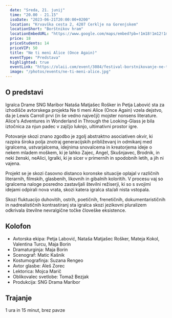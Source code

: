 ```yaml
---
  date: "Sreda, 21. junij"
  time: "20.00 - 21.15"
  isoDate: "2023-06-21T20:00:00+0200"
  location: "Krvavška cesta 2, 4207 Cerklje na Gorenjskem"
  locationShort: "Borštnikov hram"
  locationEmbedURL: "https://www.google.com/maps/embed?pb=!1m18!1m12!1m3!1d2758.8252509390463!2d14.486259476917823!3d46.25370167109801!2m3!1f0!2f0!3f0!3m2!1i1024!2i768!4f13.1!3m3!1m2!1s0x477ab5ad9a992d43%3A0xf5c3786d575e014e!2sKulturni%20hram%20Cerklje%20na%20Gorenjskem!5e0!3m2!1sen!2ssi!4v1685547234928!5m2!1sen!2ssi"
  price: 18
  priceStudents: 14
  priceVIP: 50
  title: "Ne ti meni Alice (Once Again)"
  eventType: "Predstava"
  highlighted: true
  eventLink: "https://olaii.com/event/3084/festival-borstnikovanje-ne-ti-meni-alice-once-again?ref=KSMUMVX"
  image: "/photos/events/ne-ti-meni-alice.jpg"
---
```


## O predstavi

Igralca Drame SNG Maribor Nataša Matjašec Rošker in Petja Labović sta za izhodišče avtorskega projekta Ne ti meni Alice (Once Again) vzela dejstvo, da je Lewis Carroll prvi (in še vedno največji) mojster nonsens literature. Alice's Adventures in Wonderland in Through the Looking-Glass je bila iztočnica za njun padec v zajčjo luknjo, ultimativni prostor igre. 

Potovanje skozi znano zgodbo je zgolj abstraktno asociativen okvir, ki razpira široka polja znotraj generacijskih približevanj in odmikanj med igralcema, ustvarjalcema, idejnima snovalcema in kreatorjema ideje o nekem mladem moškem, ki je lahko Zajec, Angel, Skušnjavec, Brodnik, in neki ženski, neAlici, Igralki, ki je sicer v primernih in spodobnih letih, a jih ni vajena. 

Projekt se je skozi časovno distanco koronske situacije oplajal v različnih literarnih, filmskih, glasbenih, likovnih in gibalnih koloritih. V procesu vaj so igralcema naloge posredno zastavljali številni režiserji, ki so s svojimi idejami odpirali nova vrata, skozi katera igralca sta/ali nista vstopala. 

Skozi fluktuacijo duhovitih, ostrih, poetičnih, frenetičnih, dokumentarističnih in nadrealističnih kontrastiranj sta igralca skozi jezikovni pluralizem odkrivala številne nevralgične točke človeške eksistence.

## Kolofon

- Avtorska ekipa: Petja Labović, Nataša Matjašec Rošker, Mateja Kokol, Valentina Turcu, Maja Borin
- Dramaturginja: Maja Borin
- Scenograf: Matic Kašnik
- Kostumografinja: Suzana Rengeo
- Avtor glasbe: Aleš Zorec
- Lektorica: Mojca Marič
- Oblikovalec svetlobe: Tomaž Bezjak
- Produkcija: SNG Drama Maribor

## Trajanje

1 ura in 15 minut, brez pavze
